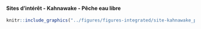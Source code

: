 #### Sites d’intérêt - Kahnawake - Pêche eau libre {-}


<!-- -------------------------------------------------- -->

```r
knitr::include_graphics("../figures/figures-integrated/site-kahnawake_peche_offshore.png")
```

<br>
